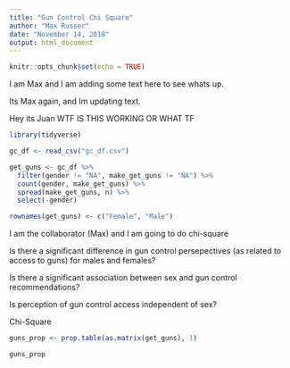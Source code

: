 ```yaml
---
title: "Gun Control Chi Square"
author: "Max Russer"
date: "November 14, 2018"
output: html_document
---
```


```r
knitr::opts_chunk$set(echo = TRUE)
```

I am Max and I am adding some text here to see whats up. 


Its Max again, and Im updating text. 

Hey its Juan
WTF IS THIS WORKING OR WHAT
TF

```r
library(tidyverse)

gc_df <- read_csv("gc_df.csv")

get_guns <- gc_df %>% 
  filter(gender != "NA", make_get_guns != "NA") %>% 
  count(gender, make_get_guns) %>% 
  spread(make_get_guns, n) %>% 
  select(-gender) 

rownames(get_guns) <- c("Female", "Male")


```

I am the collaborator (Max) and I am going to do chi-square

Is there a significant difference in gun control persepectives (as related to access to guns) for males and females?

Is there a significant association between sex and gun control recommendations?

Is perception of gun control access independent of sex?

Chi-Square
```r

guns_prop <- prop.table(as.matrix(get_guns), 1)

guns_prop

```

